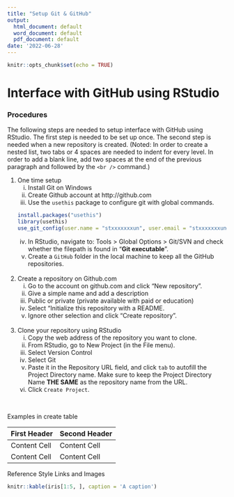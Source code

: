 ```yaml
---
title: "Setup Git & GitHub"
output:
  html_document: default
  word_document: default
  pdf_document: default
date: '2022-06-28'
---
```


```r
knitr::opts_chunk$set(echo = TRUE)
```

# Interface with GitHub using RStudio

### Procedures
The following steps are needed to setup interface with GitHub using RStudio. The first step is needed to be set up once. The second step is needed when a new repository is created. (Noted: In order to create a nested list, two tabs or 4 spaces are needed to indent for every level. In order to add a blank line, add two spaces at the end of the previous paragraph and followed by the `<br />` command.)

1. One time setup
    i.    Install Git on Windows
    ii.   Create Github account at http://github.com
    iii.  Use the `usethis` package to configure git with global commands.
    
  
    ```r
    install.packages("usethis")
    library(usethis)
    use_git_config(user.name = "stxxxxxxxun", user.email = "stxxxxxxxun@gmail.com")
    ```

    iv.   In RStudio, navigate to: Tools > Global Options > Git/SVN and check whether the filepath is found in "**Git executable**".
    v.    Create a `GitHub` folder in the local machine to keep all the GitHub repositories.  
<br />
2. Create a repository on Github.com
    i.    Go to the account on github.com and click "New repository".
    ii.   Give a simple name and add a description
    iii.  Public or private (private available with paid or education)
    iv.   Select "Initialize this repository with a README.
    v.    Ignore other selection and click "Create repository".  
<br />
3. Clone your repository using RStudio
    i.    Copy the web address of the repository you want to clone.
    ii.   From RStudio, go to New Project (in the File menu).
    iii.  Select Version Control
    iv.   Select Git
    v.    Paste it in the Repository URL field, and click `tab` to autofill the Project Directory name. Make sure to keep the Project Directory Name **THE SAME** as the repository name from the URL.
    vi.   Click `Create Project`.


<br />

Examples in create table

First Header  | Second Header
------------- | -------------
Content Cell  | Content Cell
Content Cell  | Content Cell
Reference Style Links and Images

```r
knitr::kable(iris[1:5, ], caption = 'A caption')
```